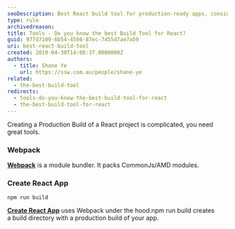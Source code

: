 ```yaml
---
seoDescription: Best React build tool for production-ready apps, consider Webpack's module bundling capabilities or Create React App's out-of-the-box solution.
type: rule
archivedreason:
title: Tools - Do you know the best Build Tool for React?
guid: 977d7109-6b54-4598-87ec-7455d7ae7a59
uri: best-react-build-tool
created: 2019-04-30T14:08:37.0000000Z
authors:
  - title: Shane Ye
    url: https://ssw.com.au/people/shane-ye
related:
  - the-best-build-tool
redirects:
  - tools-do-you-know-the-best-build-tool-for-react
  - the-best-build-tool-for-react
---
```


Creating a Production Build of a React project is complicated, you need great tools.
### Webpack

**[Webpack](https://webpack.js.org/concepts)** is a module bundler. It packs CommonJs/AMD modules.

### Create React App

```shell
npm run build
```

**[Create React App](https://create-react-app.dev/docs/production-build)** uses Webpack under the hood.npm run build creates a build directory with a production build of your app.